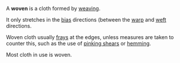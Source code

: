 A '''woven''' is a cloth formed by [[weaving]].

It only stretches in the [[bias#textiles|bias]] directions (between the [[warp]] and [[weft]] directions.

Woven cloth usually [[frays]] at the edges, unless measures are taken to counter this, such as the use of [[pinking shears]] or [[hemming]].

Most cloth in use is woven.